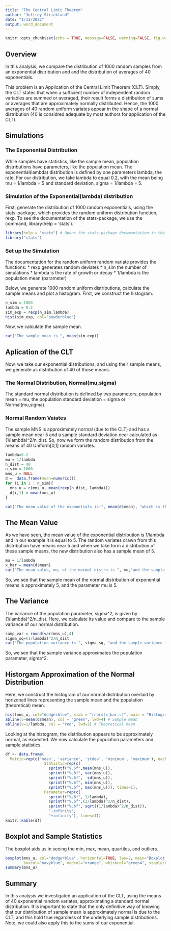 ```yaml
---
title: "The Central Limit Theorem"
author: "Jeffrey Strickland"
date: "1/11/2022"
output: word_document
---
```


```r
knitr::opts_chunk$set(echo = TRUE, message=FALSE, warning=FALSE, fig.width=6.5, fig.height=4, scipen = 1000000)
```
## Overview
In this analysis, we compare the distribution of 1000 random samples from an exponential distribution and and the distribution of averages of 40 exponentials.

This problem is an Application of the Central Limit Theorem (CLT). Simply, the CLT states that when a sufficient number of independent random variables are summed or averaged, their result forms a distribution of sums or averages that are approximately normally distributed. Hence, the 1000 averages of 40 random uniform variates appear in the shape of a normal distribution (40 is considred adequate by most authors for application of the CLT).

## Simulations
### The Exponential Distribution
While samples have statistics, like the sample mean, population distributions have parameters, like the population mean. The exponential(lambda) distribution is defined by one parameters lambda, the rate. For our distribution, we take lambda to equal 0.2, with the mean being mu = 1/lambda = 5 and standard deviation, sigma = 1/lambda = 5.

### Simulation of the Exponential(lambda) distribution
First, generate the distribution of 1000 random exponentials, using the stats-package, which provides the random uniform distribution function, rexp. To see the documentation of the stats-package, we use the command, library(help = 'stats').

```r
library(help = "stats") # Opens the stats-package documentation in the Editor window/view.
library("stats")
```

### Set up the Simulation
The documentation for the random uniform random variate provides the functions:
* rexp generates random deviates
* n_sim the number of simulations
* lambda is the rate of growth or decay
* 1/lambda is the population mean (parameter)

Below, we generate 1000 random uniform distributions, calculate the sample means and plot a histogram. First, we construct the histogram.

```r
n_sim = 1000
lambda = 0.2
sim_exp = rexp(n_sim,lambda)
hist(sim_exp, col="powderblue")
```
Now, we calculate the sample mean.

```r
cat("The sample mean is ", mean(sim_exp))  
```

## Aplication of the CLT
Now, we take our exponential distributions, and using their sample means, we generate as distribution of 40 of those means.

### The Normal Distribution, Normal(mu,sigma)
The standard normal distribution is defined by two parameters, population mean = mu, the population standard deviation = sigma or Normal(mu,sigma).

### Normal Random Vaiates 
The sample MNS is approximately normal (due to the CLT) and has a sample mean near 5 and a sample standard deviation near calculated as (1/lambda)^2/n_dist. So, now we form the random distribution from the means of 40 Uniform[0,1] random variates.

```r
lambda=0.2
mu = 1/lambda
n_dist = 40
n_sim = 1000
mns_u = NULL
d =  data.frame(mean=numeric())
for (i in 1 : n_sim){ 
  mns_u = c(mns_u, mean(rexp(n_dist, lambda)))
  d[i,1] = mean(mns_u)
}

cat("The mean value of the exponetials is:", mean(d$mean), "which is the mean of the normal distribution.")
```
## The Mean Value
As we have seen, the mean value of the exponential distribution is 1/lambda and in our example it is equal to 5. The random variates drawn from this distribution have means near 5 and when we take form a distribution of these sample means, the new distribution also has a sample mean of 5.

```r
mu = 1/lambda
x_bar = mean(d$mean)
cat("The mean value, mu, of the normal distro is ", mu,"and the sample mean is ", x_bar)
```
So, we see that the sample mean of the normal distribution of exponential means is approximately 5, and the parameter mu is 5.

## The Variance 
The variance of the population parameter, sigma^2, is given by (1/lambda)^2/n_dist. Here, we calculate its value and compare to the sample variance of our normal distribution.

```r
samp_var = round(var(mns_u),4)
sigma_sq=(1/lambda)^2/n_dist
cat("The population variance is ", sigma_sq, "and the sample variance is ", samp_var)
```
So, we see that the sample variance approximates the population parameter, sigma^2. 

## Historgam Approximation of the Normal Distribution
Here, we construct the histogram of our normal distribution overlaid by horizonatl lines representing the sample mean and the population (theoretical) mean.

```r
hist(mns_u, col="dodgerblue", xlab = "rnorm(x_bar,s)", main = "Histogram of an Approximate Normal(mu,sigma) Distribution")
abline(v=mean(d$mean), col = "green", lwd=4) # Sample mean
abline(v=1/lambda, col = "red", lwd=2) # Theoretical mean
```

Looking at the histogram, the distribution appears to be approximately normal, as expected. We now calculate the population parameters and sample statistics.

```r
df <- data.frame(
  Metric=rep(c('mean', 'variance', 'stdev', 'minimum', 'maximum'), each=1),
                 Statistic=rep(c(
                   sprintf("%.6f",mean(mns_u)), 
                   sprintf("%.6f", var(mns_u)),
                   sprintf("%.6f",  sd(mns_u)),
                   sprintf("%.6f", min(mns_u)),
                   sprintf("%.6f", max(mns_u))), times=1),
                 Parameter=rep(c(
                   sprintf("%.6f", 1/lambda), 
                   sprintf("%.6f",(1/lambda)^2/n_dist), 
                   sprintf("%.6f", sqrt((1/lambda)^2/n_dist)), 
                   "-infinity",
                   "+infinity"), times=1))
knitr::kable(df)
```

## Boxplot and Sample Statistics
The boxplot aids us in seeing the min, max, mean, quartiles, and outliers.

```r
boxplot(mns_u, col="dodgerblue", horizontal=TRUE, las=2, main="Boxplot for MNS", len=2,
        boxcol="navyblue", medcol="orange", whiskcol="green4", staplecol="blue", outcol="purple")
summary(mns_u)
```

## Summary
In this analysis we investigated an application of the CLT, using the means of 40 exponential random variates, approximating a standard normal distribution. It is important to state that the only definitive way of knowing that our distribution of sample mean is approximately normal is due to the CLT, and this hold true regardless of the underlying sample distributions. Note, we could also apply this to the sums of our exponential.
